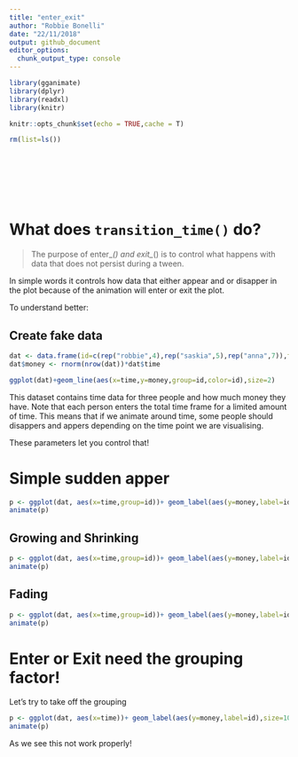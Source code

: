 ```yaml
---
title: "enter_exit"
author: "Robbie Bonelli"
date: "22/11/2018"
output: github_document
editor_options: 
  chunk_output_type: console
---
```


```r
library(gganimate)
library(dplyr)
library(readxl)
library(knitr)

knitr::opts_chunk$set(echo = TRUE,cache = T)

rm(list=ls())









```

# What does `transition_time()` do?

> The purpose of enter_*() and exit_*() is to control what happens with data that does not persist during a tween. 


In simple words it controls how data that either appear and or disapper in the plot because of the animation will enter or exit the plot.


To understand better:


## Create fake data
```r
dat <- data.frame(id=c(rep("robbie",4),rep("saskia",5),rep("anna",7)),time=c(1:4,2:6,4:10))
dat$money <- rnorm(nrow(dat))*dat$time

ggplot(dat)+geom_line(aes(x=time,y=money,group=id,color=id),size=2)

```


This dataset contains time data for three people and how much money they have. Note that each person enters the total time frame for a limited amount of time. This means that if we animate around time, some people should disappers and appers depending on the time point we are visualising.

These parameters let you control that!




# Simple sudden apper


```r

p <- ggplot(dat, aes(x=time,group=id))+ geom_label(aes(y=money,label=id,color=id),size=10) +  transition_time(time=time)+enter_appear()+exit_disappear()
animate(p)

```




## Growing and Shrinking
```r

p <- ggplot(dat, aes(x=time,group=id))+ geom_label(aes(y=money,label=id,color=id),size=10) +  transition_time(time=time)+enter_grow()+exit_shrink()
animate(p)

```





## Fading

```r

p <- ggplot(dat, aes(x=time,group=id))+ geom_label(aes(y=money,label=id,color=id),size=10) +  transition_time(time=time)+enter_fade()+exit_fade()
animate(p)

```






# Enter or Exit need the grouping factor!

Let's try to take off the grouping


```r

p <- ggplot(dat, aes(x=time))+ geom_label(aes(y=money,label=id),size=10) +  transition_time(time=time)+enter_appear()+exit_disappear()
animate(p)

```

As we see this not work properly!













